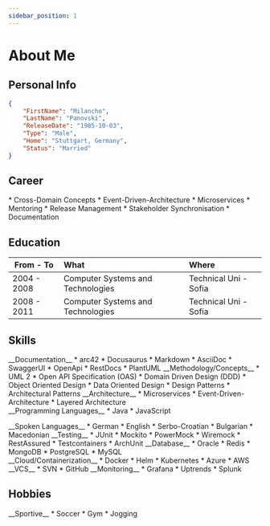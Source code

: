 ```yaml
---
sidebar_position: 1
---
```


# About Me

## Personal Info
``` json
{
    "FirstName": "Milancho",
    "LastName": "Panovski",
    "ReleaseDate": "1985-10-03",
    "Type": "Male",
    "Home": "Stuttgart, Germany",
    "Status": "Married"
}
```

## Career

[//]: # (### [Bosch Mobility - Charging Solutions]&#40;https://www.bosch-mobility.de/&#41;)


<Timeline variant="success-dark" horizontal>
  <TimelineItem variant='success' align='right' >
    <TimelineCareerHeaderItem icon='fa-compass-drafting' position='Senior Software Architect' location='Feuerbach' employeer='Bosch Mobility GmbH' fromDate='01.2019'/>
    * Cross-Domain Concepts
    * Event-Driven-Architecture
    * Microservices
    * Mentoring
    * Release Management
    * Stakeholder Synchronisation
    * Documentation
  </TimelineItem>
</Timeline>

## Education
| **From - To** | **What**                                         | **Where**             |
|---------------|:-------------------------------------------------|:----------------------|
| 2004 - 2008   | Computer Systems and Technologies                | Technical Uni - Sofia |
| 2008 - 2011   | Computer Systems and Technologies                | Technical Uni - Sofia |

## Skills

<Columns>
  <Column className='text--left'>
    <Card shadow='tl'>
        <CardHeader>
            <FAIcon icon="fa-solid fa-pen" size="2x" /> __Documentation__
        </CardHeader>
        <CardBody>
            * arc42
            * Docusaurus
            * Markdown
            * AsciiDoc
            * SwaggerUI
            * OpenApi
            * RestDocs
            * PlantUML
        </CardBody>
    </Card>
  </Column>
  <Column className='text--justify'>
    <Card shadow='tl'>
        <CardHeader>
            <FAIcon icon="fa-solid fa-compass-drafting" size="2x" /> __Methodology/Concepts__
        </CardHeader>
        <CardBody>
            * UML 2
            * Open API Specification (OAS)
            * Domain Driven Design (DDD)
            * Object Oriented Design
            * Data Oriented Design
            * Design Patterns
            * Architectural Patterns
        </CardBody>
    </Card>
  </Column>
  <Column className='text--justify'>
    <Card shadow='tl'>
        <CardHeader>
            <FAIcon icon="fa-solid fa-trowel-bricks" size="2x" /> __Architecture__
        </CardHeader>
        <CardBody>
            * Microservices
            * Event-Driven-Architecture
            * Layered Architecture
        </CardBody>
    </Card>
  </Column>
</Columns>

<br/>

<Columns>
  <Column className='text--left'>
    <Card shadow='tl'>
        <CardHeader>
            <FAIcon icon="fa-solid fa-code" size="2x" /> __Programming Languages__
        </CardHeader>
        <CardBody>
            * Java
            * JavaScript
        </CardBody>
      </Card>
      <p/>
      <Card shadow='tl'>
        <CardHeader>
            <FAIcon icon="fa-solid fa-language" size="2x" /> __Spoken Languages__
        </CardHeader>
        <CardBody>
            * German
            * English
            * Serbo-Croatian
            * Bulgarian
            * Macedonian
        </CardBody>
    </Card>
  </Column>
  <Column className='text--justify'>
    <Card shadow='tl'>
        <CardHeader>
            <FAIcon icon="fa-solid fa-flask" size="2x" /> __Testing__
        </CardHeader>
        <CardBody>
            * JUnit
            * Mockito
            * PowerMock
            * Wiremock
            * RestAssured
            * Testcontainers
            * ArchUnit
        </CardBody>
    </Card>
  </Column>
  <Column className='text--justify'>
    <Card shadow='tl'>
        <CardHeader>
            <FAIcon icon="fa-solid fa-database" size="2x" /> __Database__
        </CardHeader>
        <CardBody>
            * Oracle
            * Redis
            * MongoDB
            * PostgreSQL
            * MySQL
        </CardBody>
    </Card>
  </Column>
</Columns>

<br/>

<Columns>
  <Column className='text--left'>
    <Card shadow='tl'>
        <CardHeader>
            <FAIcon icon="fa-solid fa-cloud" size="2x" /> __Cloud/Containerization__
        </CardHeader>
        <CardBody>
            * Docker
            * Helm
            * Kubernetes
            * Azure
            * AWS
        </CardBody>
    </Card>
  </Column>
  <Column className='text--justify'>
      <Card shadow='tl'>
        <CardHeader>
            <FAIcon icon="fa-solid fa-code-merge" size="2x" /> __VCS__
        </CardHeader>
        <CardBody>
            * SVN
            * GitHub
        </CardBody>
    </Card>
  </Column>
  <Column className='text--justify'>
      <Card shadow='tl'>
        <CardHeader>
            <FAIcon icon="fa-solid fa-magnifying-glass" size="2x" /> __Monitoring__
        </CardHeader>
        <CardBody>
            * Grafana
            * Uptrends
            * Splunk
        </CardBody>
    </Card>
  </Column>
</Columns>

## Hobbies

<Columns>
  <Column>
      <Card shadow='tl'>
      <CardHeader>
          <FAIcon icon='fa-solid fa-person-biking' size="2x" /> __Sportive__
      </CardHeader>
      <CardBody>
          * Soccer
          * Gym
          * Jogging
      </CardBody>
      </Card>
  </Column>
    <Column className='text--justify'>
        <Card shadow='tl'>
        </Card>
    </Column>
</Columns>
